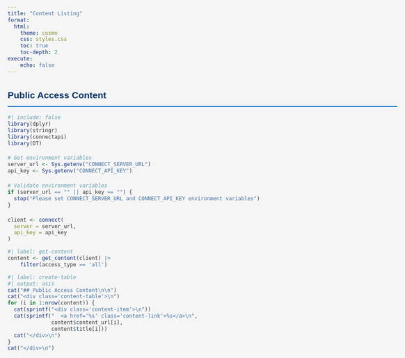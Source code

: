 ```yaml
---
title: "Content Listing"
format: 
  html:
    theme: cosmo
    css: styles.css
    toc: true
    toc-depth: 2
execute:
    echo: false
---
```


## Public Access Content

```r
#| include: false
library(dplyr)
library(stringr)
library(connectapi)
library(DT)

# Get environment variables
server_url <- Sys.getenv("CONNECT_SERVER_URL")
api_key <- Sys.getenv("CONNECT_API_KEY")

# Validate environment variables
if (server_url == "" || api_key == "") {
  stop("Please set CONNECT_SERVER_URL and CONNECT_API_KEY environment variables")
}

client <- connect(
  server = server_url,
  api_key = api_key
)
```

```r
#| label: get-content
content <- get_content(client) |> 
    filter(access_type == 'all')
```

```r
#| label: create-table
#| output: asis
cat("## Public Access Content\n\n")
cat("<div class='content-table'>\n")
for (i in 1:nrow(content)) {
  cat(sprintf("<div class='content-item'>\n"))
  cat(sprintf("  <a href='%s' class='content-link'>%s</a>\n", 
              content$content_url[i], 
              content$title[i]))
  cat("</div>\n")
}
cat("</div>\n")
```

<style>
/* ECCB-inspired styling */
:root {
  --primary-color: #003366;
  --secondary-color: #0066cc;
  --background-color: #f5f5f5;
  --text-color: #333333;
}

body {
  font-family: 'Arial', sans-serif;
  line-height: 1.6;
  color: var(--text-color);
  background-color: var(--background-color);
  max-width: 1200px;
  margin: 0 auto;
  padding: 2rem;
}

h1, h2, h3 {
  color: var(--primary-color);
  border-bottom: 2px solid var(--secondary-color);
  padding-bottom: 0.5rem;
}

.content-table {
  background: white;
  border-radius: 8px;
  box-shadow: 0 2px 4px rgba(0,0,0,0.1);
  padding: 1.5rem;
  margin-top: 1.5rem;
  display: grid;
  grid-template-columns: repeat(3, 1fr);
  gap: 1rem;
}

.content-item {
  padding: 0.75rem;
  border: 1px solid #eee;
  border-radius: 4px;
  transition: all 0.3s ease;
  background: white;
}

.content-item:hover {
  background-color: #f8f9fa;
  transform: translateY(-2px);
  box-shadow: 0 2px 4px rgba(0,0,0,0.1);
}

.content-link {
  color: var(--primary-color);
  text-decoration: none;
  font-size: 1rem;
  display: block;
  transition: color 0.3s ease;
  line-height: 1.4;
}

@media (max-width: 1200px) {
  .content-table {
    grid-template-columns: repeat(2, 1fr);
  }
}

@media (max-width: 768px) {
  .content-table {
    grid-template-columns: 1fr;
  }
}
</style>

